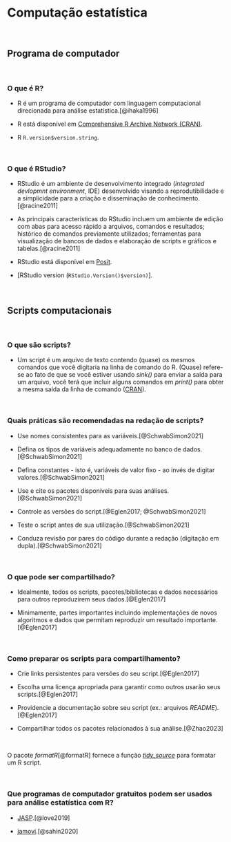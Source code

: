 # **Computação estatística** {#computacao-estatistica}

<br>

## Programa de computador {#inicio}

<br>

### O que é R?

-   R é um programa de computador com linguagem computacional direcionada para análise estatística.[@ihaka1996]

- R está disponível em [Comprehensive R Archive Network (CRAN)]((https://cran.r-project.org)).

- R `R.version$version.string`.

<br>

### O que é RStudio?

-   RStudio é um ambiente de desenvolvimento integrado (*integrated devlopmnt environment*, IDE) desenvolvido visando a reprodutibilidade e a simplicidade para a criação e disseminação de conhecimento.[@racine2011]

- As principais características do RStudio incluem um ambiente de edição com abas para acesso rápido a arquivos, comandos e resultados; histórico de comandos previamente utilizados; ferramentas para visualização de bancos de dados e elaboração de scripts e gráficos e tabelas.[@racine2011]

- RStudio está disponível em [Posit](https://posit.co/download/rstudio-desktop/).

-   [RStudio version (`RStudio.Version()$version)`].

<br>

## Scripts computacionais {#inicio}

<br>

### O que são scripts?

-   Um script é um arquivo de texto contendo (quase) os mesmos comandos que você digitaria na linha de comando do R. (Quase) refere-se ao fato de que se você estiver usando *sink()* para enviar a saída para um arquivo, você terá que incluir alguns comandos em *print()* para obter a mesma saída da linha de comando ([CRAN](https://cran.r-project.org/doc/contrib/Lemon-kickstart/kr_scrpt.html)).

<br>

### Quais práticas são recomendadas na redação de scripts?

-   Use nomes consistentes para as variáveis.[@SchwabSimon2021]

-   Defina os tipos de variáveis adequadamente no banco de dados.[@SchwabSimon2021]

-   Defina constantes - isto é, variáveis de valor fixo - ao invés de digitar valores.[@SchwabSimon2021]

-   Use e cite os pacotes disponíveis para suas análises.[@SchwabSimon2021]

-   Controle as versões do script.[@Eglen2017; @SchwabSimon2021]

-   Teste o script antes de sua utilização.[@SchwabSimon2021]

-   Conduza revisão por pares do código durante a redação (digitação em dupla).[@SchwabSimon2021]

<br>

### O que pode ser compartilhado?

-   Idealmente, todos os scripts, pacotes/bibliotecas e dados necessários para outros reproduzirem seus dados.[@Eglen2017]

-   Minimamente, partes importantes incluindo implementações de novos algoritmos e dados que permitam reproduzir um resultado importante.[@Eglen2017]

<br>

### Como preparar os scripts para compartilhamento?

-   Crie links persistentes para versões do seu script.[@Eglen2017]

-   Escolha uma licença apropriada para garantir como outros usarão seus scripts.[@Eglen2017]

-   Providencie a documentação sobre seu script (ex.: arquivos *README*).[@Eglen2017]

-   Compartilhar todos os pacotes relacionados à sua análise.[@Zhao2023]

<br>

::: {.infobox .Rlogo data-latex="{Rlogo}"}
O pacote *formatR*[@formatR] fornece a função [*tidy_source*](https://www.rdocumentation.org/packages/formatR/versions/1.14/topics/tidy_source) para formatar um R script.
:::

<br>

### Que programas de computador gratuitos podem ser usados para análise estatística com R?

-   [JASP](https://jasp-stats.org).[@love2019]

-   [jamovi](https://www.jamovi.org).[@sahin2020]

<br>
